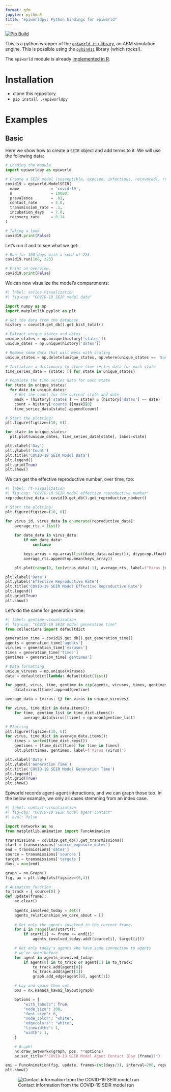 ```yaml
---
format: gfm
jupyter: python3
title: "epiworldpy: Python bindings for epiworld"
---
```


[![Pip Build](https://github.com/UofUEpiBio/epiworldpy/actions/workflows/pip.yaml/badge.svg)](https://github.com/UofUEpiBio/epiworldpy/actions/workflows/pip.yaml)

This is a python wrapper of the [`epiworld c++` library][epiworld-git], an ABM
simulation engine. This is possible using the
[`pybind11`][] library (which rocks!).

The `epiworld` module is already
[implemented in R](https://github.com/UofUEpiBio/epiworldR){target="_blank"}.

# Installation

- clone this repository
- `pip install ./epiworldpy`

# Examples 

## Basic

Here we show how to create a `SEIR` object and add terms to it. We will use the following data:

```python
# Loading the module
import epiworldpy as epiworld

# Create a SEIR model (susceptible, exposed, infectious, recovered), representing COVID-19.
covid19 = epiworld.ModelSEIR(
  name              = 'covid-19',
  n                 = 10000,
  prevalence        = .01,
  contact_rate      = 2.0,
  transmission_rate = .1,
  incubation_days   = 7.0,
  recovery_rate     = 0.14
)

# Taking a look
covid19.print(False)
```

Let's run it and to see what we get:

```python
# Run for 100 days with a seed of 223.
covid19.run(100, 223)

# Print an overview.
covid19.print(False)
```

We can now visualize the model's compartments:

```python
#| label: series-visualization
#| fig-cap: "COVID-19 SEIR model data"

import numpy as np
import matplotlib.pyplot as plt

# Get the data from the database
history = covid19.get_db().get_hist_total()

# Extract unique states and dates
unique_states = np.unique(history['states'])
unique_dates = np.unique(history['dates'])

# Remove some data that will mess with scaling
unique_states = np.delete(unique_states, np.where(unique_states == 'Susceptible'))

# Initialize a dictionary to store time series data for each state
time_series_data = {state: [] for state in unique_states}

# Populate the time series data for each state
for state in unique_states:
  for date in unique_dates:
    # Get the count for the current state and date
    mask = (history['states'] == state) & (history['dates'] == date)
    count = history['counts'][mask][0]
    time_series_data[state].append(count)

# Start the plotting!
plt.figure(figsize=(10, 6))

for state in unique_states:
  plt.plot(unique_dates, time_series_data[state], label=state)

plt.xlabel('Day')
plt.ylabel('Count')
plt.title('COVID-19 SEIR Model Data')
plt.legend()
plt.grid(True)
plt.show()
```

We can get the effective reproductive number, over time, too:

```python
#| label: rt-visualization
#| fig-cap: "COVID-19 SEIR model effective reproductive number"
reproductive_data = covid19.get_db().get_reproductive_number()

# Start the plotting!
plt.figure(figsize=(10, 6))

for virus_id, virus_data in enumerate(reproductive_data):
    average_rts = list()
    
    for date_data in virus_data:
        if not date_data:
            continue

        keys_array = np.array(list(date_data.values()), dtype=np.float64)
        average_rts.append(np.mean(keys_array))

    plt.plot(range(0, len(virus_data)-1), average_rts, label=f"Virus {virus_id}")

plt.xlabel('Date')
plt.ylabel('Effective Reproductive Rate')
plt.title('COVID-19 SEIR Model Effective Reproductive Rate')
plt.legend()
plt.grid(True)
plt.show()
```

Let's do the same for generation time:

```python
#| label: gentime-visualization
#| fig-cap: "COVID-19 SEIR model generation time"
from collections import defaultdict

generation_time = covid19.get_db().get_generation_time()
agents = generation_time['agents']
viruses = generation_time['viruses']
times = generation_time['times']
gentimes = generation_time['gentimes']

# Data formatting
unique_viruses = np.unique(viruses)
data = defaultdict(lambda: defaultdict(list))

for agent, virus, time, gentime in zip(agents, viruses, times, gentimes):
    data[virus][time].append(gentime)

average_data = {virus: {} for virus in unique_viruses}

for virus, time_dict in data.items():
    for time, gentime_list in time_dict.items():
        average_data[virus][time] = np.mean(gentime_list)

# Plotting
plt.figure(figsize=(10, 6))
for virus, time_dict in average_data.items():
    times = sorted(time_dict.keys())
    gentimes = [time_dict[time] for time in times]
    plt.plot(times, gentimes, label=f'Virus {virus}')

plt.xlabel('Date')
plt.ylabel('Generation Time')
plt.title('COVID-19 SEIR Model Generation Time')
plt.legend()
plt.grid(True)
plt.show()
```

Epiworld records agent-agent interactions, and we can graph those too. In the below example, we only all cases stemming from an index case.

```python
#| label: contact-visualization
#| fig-cap: "COVID-19 SEIR model agent contact"
#| eval: false

import networkx as nx
from matplotlib.animation import FuncAnimation

transmissions = covid19.get_db().get_transmissions()
start = transmissions['source_exposure_dates']
end = transmissions['dates']
source = transmissions['sources']
target = transmissions['targets']
days = max(end)

graph = nx.Graph()
fig, ax = plt.subplots(figsize=(6,4))

# Animation function
to_track = { source[0] }
def update(frame):
    ax.clear()
    
    agents_involved_today = set()
    agents_relationships_we_care_about = []
    
    # Get only the agents involved in the current frame.
    for i in range(len(start)):
        if start[i] <= frame <= end[i]:
            agents_involved_today.add((source[i], target[i]))

    # Get only today's agents who have some connection to agents
    # we've seen before.
    for agent in agents_involved_today:
        if agent[0] in to_track or agent[1] in to_track:
            to_track.add(agent[0])
            to_track.add(agent[1])
            graph.add_edge(agent[0], agent[1])

    # Lay and space them out.
    pos = nx.kamada_kawai_layout(graph)

    options = {
        "with_labels": True,
        "node_size": 300,
        "font_size": 6,
        "node_color": "white",
        "edgecolors": "white",
        "linewidths": 1,
        "width": 1,
    }

    # Graph!
    nx.draw_networkx(graph, pos, **options)
    ax.set_title(f"COVID-19 SEIR Model Agent Contact (Day {frame})")

ani = FuncAnimation(fig, update, frames=int(days/3), interval=200, repeat=False)
plt.show()
```

<!-- I couldn't figure out a way to get Quarto to do animations correctly so we're
  hardcoding a GIF. -->
![Contact information from the COVID-19 SEIR model run](README_files/figure-commonmark/contact-visualization-output-1.gif)

[epiworld-git]: https://github.com/UofUEpiBio/epiworld/
[`pybind11`]: https://pybind11.readthedocs.io/en/stable/